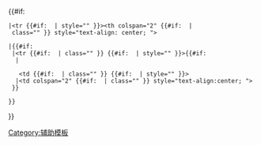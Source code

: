 <noinclude>{{pp-protected|reason=[[WP:PT]]用戶提出半保護請求，高使用率模板。|small=yes}}[[Category:辅助模板]]</noinclude>{{#if:{{{header|}}}
 |<tr {{#if: {{{rowstyle|}}} | style="{{{rowstyle}}}" }}><th colspan="2" {{#if: {{{class|}}} | class="{{{class}}}" }} style="text-align: center; {{{headerstyle|}}}">{{{header}}}</th></tr>
 |{{#if:{{{data|}}}
  |<tr {{#if: {{{rowclass|}}} | class="{{{rowclass}}}" }} {{#if: {{{rowstyle|}}} | style="{{{rowstyle}}}" }}>{{#if:{{{label|}}}
   |<th scope="row" style="text-align: left; {{{labelstyle|}}}">{{{label}}}</th>
    <td {{#if: {{{class|}}} | class="{{{class}}}" }} {{#if: {{{datastyle|}}} | style="{{{datastyle}}}" }}>
   |<td colspan="2" {{#if: {{{class|}}} | class="{{{class}}}" }} style="text-align:center; {{{datastyle|}}}">
  }}
{{{data}}}</td></tr>
 }}
}}